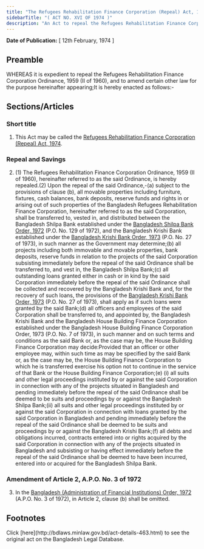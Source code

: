```yaml
---
title: "The Refugees Rehabilitation Finance Corporation (Repeal) Act, 1974"
sidebarTitle: "( ACT NO. XVI OF 1974 )"
description: "An Act to repeal the Refugees Rehabilitation Finance Corporation Ordinance, 1959, and to amend certain other law."
---
```


**Date of Publication:** [ 12th February, 1974 ]

## Preamble

WHEREAS it is expedient to repeal the Refugees Rehabilitation Finance Corporation Ordinance, 1959 (II of 1960), and to amend certain other law for the purpose hereinafter appearing;It is hereby enacted as follows:-

## Sections/Articles

### Short title

1. This Act may be called the [Refugees Rehabilitation Finance Corporation (Repeal) Act, 1974](/laws/volume-18/act-463 "Refugees Rehabilitation Finance Corporation (Repeal) Act, 1974").

### Repeal and Savings

2. (1) The Refugees Rehabilitation Finance Corporation Ordinance, 1959 (II of 1960), hereinafter referred to as the said Ordinance, is hereby repealed.(2) Upon the repeal of the said Ordinance,-(a) subject to the provisions of clause (b), all movable properties including furniture, fixtures, cash balances, bank deposits, reserve funds and rights in or arising out of such properties of the Bangladesh Refugees Rehabilitation Finance Corporation, hereinafter referred to as the said Corporation, shall be transferred to, vested in, and distributed between the Bangladesh Shilpa Bank established under the [Bangladesh Shilpa Bank Order, 1972](/laws/volume-16/act-417 "Bangladesh Shilpa Bank Order, 1972 ") (P.O. No. 129 of 1972), and the Bangladesh Krishi Bank established under the [Bangladesh Krishi Bank Order, 1973](/laws/volume-18/act-454 "Bangladesh Krishi Bank Order, 1973 ") (P.O. No. 27 of 1973), in such manner as the Government may determine;(b) all projects including both immovable and movable properties, bank deposits, reserve funds in relation to the projects of the said Corporation subsisting immediately before the repeal of the said Ordinance shall be transferred to, and vest in, the Bangladesh Shilpa Bank;(c) all outstanding loans granted either in cash or in kind by the said Corporation immediately before the repeal of the said Ordinance shall be collected and recovered by the Bangladesh Krishi Bank and, for the recovery of such loans, the provisions of the [Bangladesh Krishi Bank Order, 1973](/laws/volume-18/act-454 "Bangladesh Krishi Bank Order, 1973 ") (P.O. No. 27 of 1973), shall apply as if such loans were granted by the said Bank;(d) all officers and employees of the said Corporation shall be transferred to, and appointed by, the Bangladesh Krishi Bank and the Bangladesh House Building Finance Corporation established under the Bangladesh House Building Finance Corporation Order, 1973 (P.O. No. 7 of 1973), in such manner and on such terms and conditions as the said Bank or, as the case may be, the House Building Finance Corporation may decide:Provided that an officer or other employee may, within such time as may be specified by the said Bank or, as the case may be, the House Building Finance Corporation to which he is transferred exercise his option not to continue in the service of that Bank or the House Building Finance Corporation;(e) (i) all suits and other legal proceedings instituted by or against the said Corporation in connection with any of the projects situated in Bangladesh and pending immediately before the repeal of the said Ordinance shall be deemed to be suits and proceedings by or against the Bangladesh Shilpa Bank;(ii) all suits and other legal proceedings instituted by or against the said Corporation in connection with loans granted by the said Corporation in Bangladesh and pending immediately before the repeal of the said Ordinance shall be deemed to be suits and proceedings by or against the Bangladesh Krishi Bank;(f) all debts and obligations incurred, contracts entered into or rights acquired by the said Corporation in connection with any of the projects situated in Bangladesh and subsisting or having effect immediately before the repeal of the said Ordinance shall be deemed to have been incurred, entered into or acquired for the Bangladesh Shilpa Bank.

### Amendment of Article 2, A.P.O. No. 3 of 1972

3. In the [Bangladesh (Administration of Financial Institutions) Order, 1972](/laws/volume-15/act-369 "Bangladesh (Administration of Financial Institutions) Order, 1972 ") (A.P.O. No. 3 of 1972), in Article 2, clause (b) shall be omitted.

## Footnotes

<Note>
  Click [here](http://bdlaws.minlaw.gov.bd/act-details-463.html) to see the original act on the Bangladesh Legal Database.
</Note>
